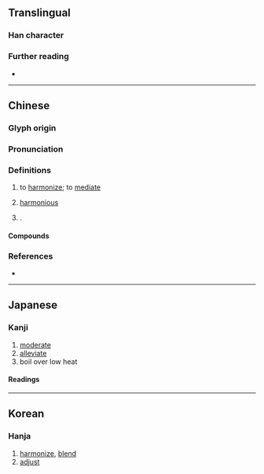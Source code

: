 {{character info}}
==Translingual==

===Han character===
{{Han char|rn=86|rad=火|as=13|sn=17|four=99407|canj=FFE|ids=⿱⿲火言火又}}

===Further reading===
* {{Han ref|kx=0685.120|dkj=19481|dj=1098.040|hdz=10402.120|uh=71EE|ud=29166|bh=C0E8|bd=49384}}

----

==Chinese==
{{zh-forms|alt=夑,爕-ancient,𤏻,𤎬,𤍛}}

===Glyph origin===
{{Han etym}}

===Pronunciation===
{{zh-pron
|m=xiè
|c=sit3,sip3
|mc=y
|oc=y
|cat=a,pn,v
}}

===Definitions===
{{zh-hanzi}}

# {{lb|zh|literary}} to [[harmonize]]; to [[mediate]]
# {{lb|zh|literary}} [[harmonious]]
# {{surname|zh}}.

====Compounds====
{{zh-der|燮友|疊燮|燮理陰陽|燮和之任|燮和|貼燮}}

===References===
* {{R:yue:mfccd}}

----

==Japanese==

===Kanji===
{{ja-kanji|grade=|rs=火13}}

# [[moderate]]
# [[alleviate]]
# boil over low heat

====Readings====
{{ja-readings
|goon=しょう<せふ
|kanon=しょう<せふ
|kun=やわ-らげる}}

----

==Korean==

===Hanja===
{{ko-hanja|불꽃|섭}}

# [[harmonize]], [[blend]]
# [[adjust]]